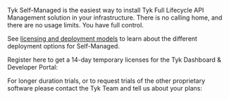 ---
---

Tyk Self-Managed is the easiest way to install Tyk Full Lifecycle API Management solution in your infrastructure. There is no calling home, and there are no usage limits. You have full control. 

See [licensing and deployment models](/5.6/tyk-on-premises/licensing) to learn about the different deployment options for Self-Managed.

Register here to get a 14-day temporary licenses for the Tyk Dashboard & Developer Portal:

<ButtonLeft href="https://tyk.io/sign-up/" color="green" content="Free trial" />

For longer duration trials, or to request trials of the other proprietary software please contact the Tyk Team and tell us about your plans:

<ButtonLeft href="https://tyk.io/contact/" color="green" content="Contact us" />